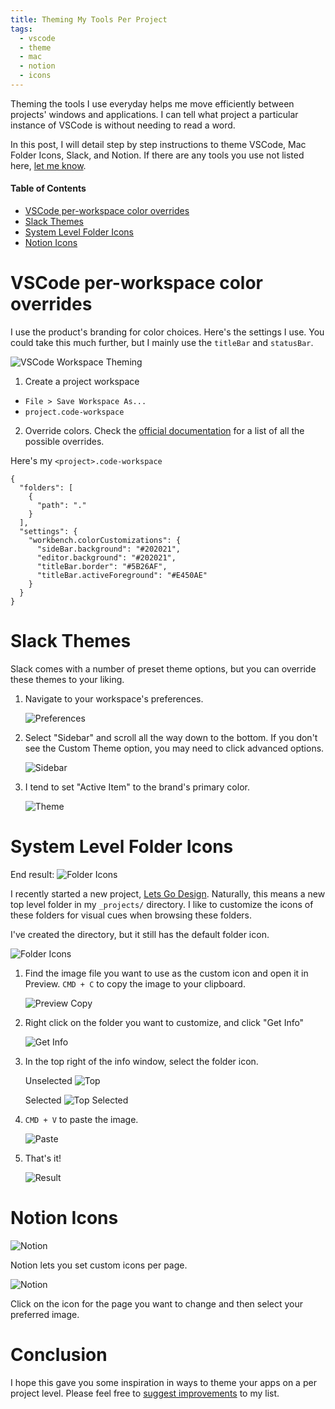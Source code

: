 ```yaml
---
title: Theming My Tools Per Project
tags:
  - vscode
  - theme
  - mac
  - notion
  - icons
---
```


Theming the tools I use everyday helps me move efficiently between projects' windows and applications. I can tell what project a particular instance of VSCode is without needing to read a word.

In this post, I will detail step by step instructions to theme VSCode, Mac Folder Icons, Slack, and Notion. If there are any tools you use not listed here, [let me know](https://twitter.com/ryanwarnercodes).

#### Table of Contents

- [VSCode per-workspace color overrides](#vscode)
- [Slack Themes](#slack)
- [System Level Folder Icons](#system)
- [Notion Icons](#notion)


# <a name="vscode"></a>VSCode per-workspace color overrides
I use the product's branding for color choices. Here's the settings I use. You could take this much further, but I mainly use the `titleBar` and `statusBar`.

![VSCode Workspace Theming](/images/vscode-theming.png)

1. Create a project workspace
  - `File > Save Workspace As...` 
  - `project.code-workspace`

2. Override colors. Check the [official documentation](https://code.visualstudio.com/api/references/theme-color) for a list of all the possible overrides.

Here's my `<project>.code-workspace`
```
{
  "folders": [
    {
      "path": "."
    }
  ],
  "settings": {
    "workbench.colorCustomizations": {
      "sideBar.background": "#202021",
      "editor.background": "#202021",
      "titleBar.border": "#5B26AF",
      "titleBar.activeForeground": "#E450AE"
    }
  }
}
```

# <a name="slack">Slack Themes</a>

Slack comes with a number of preset theme options, but you can override these themes to your liking.

1. Navigate to your workspace's preferences.

    ![Preferences](/images/slackTheme/01_preferences.png)

2. Select "Sidebar" and scroll all the way down to the bottom. If you don't see the Custom Theme option, you may need to click advanced options.

    ![Sidebar](/images/slackTheme/02_sidebar.png)

3. I tend to set "Active Item" to the brand's primary color.

    ![Theme](/images/slackTheme/03_theme.png)

# <a name="system">System Level Folder Icons</a>

End result:
![Folder Icons](/images/customFolderIcon/07_result.png)

I recently started a new project, [Lets Go Design](https://lets-go.design). Naturally, this means a new top level folder in my `_projects/` directory. I like to customize the icons of these folders for visual cues when browsing these folders.

I've created the directory, but it still has the default folder icon.

![Folder Icons](/images/customFolderIcon/01_current.png)

1. Find the image file you want to use as the custom icon and open it in Preview. `CMD + C` to copy the image to your clipboard.

    ![Preview Copy](/images/customFolderIcon/02_previewCopy.png)

2. Right click on the folder you want to customize, and click "Get Info"

    ![Get Info](/images/customFolderIcon/03_getInfo.png)

3. In the top right of the info window, select the folder icon.

    Unselected
    ![Top](/images/customFolderIcon/04_top.png)

    Selected
    ![Top Selected](/images/customFolderIcon/05_topSelected.png)

4. `CMD + V` to paste the image.

    ![Paste](/images/customFolderIcon/06_paste.png)

5. That's it!

    ![Result](/images/customFolderIcon/07_result.png)


# <a name="notion"></a>Notion Icons

![Notion](/images/notionTheme/01_notion.png)

Notion lets you set custom icons per page.

![Notion](/images/notionTheme/02_chooseFile.png)

Click on the icon for the page you want to change and then select your preferred image.

# Conclusion

I hope this gave you some inspiration in ways to theme your apps on a per project level. Please feel free to [suggest improvements]((https://twitter.com/ryanwarnercodes)) to my list.
